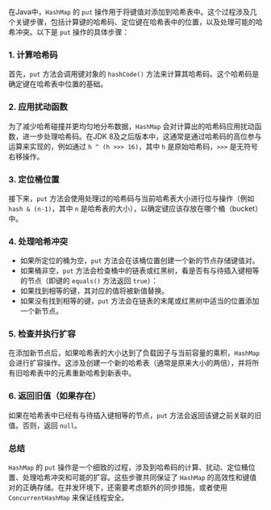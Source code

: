 在Java中，`HashMap` 的 `put` 操作用于将键值对添加到哈希表中。这个过程涉及几个关键步骤，包括计算键的哈希码、定位键在哈希表中的位置，以及处理可能的哈希冲突。以下是 `put` 操作的具体步骤：

### 1. 计算哈希码
首先，`put` 方法会调用键对象的 `hashCode()` 方法来计算其哈希码。这个哈希码是确定键在哈希表中位置的基础。

### 2. 应用扰动函数
为了减少哈希碰撞并更均匀地分布数据，`HashMap` 会对计算出的哈希码应用扰动函数，进一步处理哈希码。在JDK 8及之后版本中，这通常是通过哈希码的高位参与运算来实现的，例如通过 `h ^ (h >>> 16)`，其中 `h` 是原始哈希码，`>>>` 是无符号右移操作。

### 3. 定位桶位置
接下来，`put` 方法会使用处理过的哈希码与当前哈希表大小进行位与操作（例如 `hash & (n-1)`，其中 `n` 是哈希表的大小），以确定键应该存放在哪个桶（bucket）中。

### 4. 处理哈希冲突
- 如果所定位的桶为空，`put` 方法会在该桶位置创建一个新的节点存储键值对。
- 如果桶非空，`put` 方法会检查桶中的链表或红黑树，看是否有与待插入键相等的节点（即键的 `equals()` 方法返回 `true`）：
- 如果找到相等的键，其对应的值将被新值替换。
- 如果没有找到相等的键，`put` 方法会在链表的末尾或红黑树中适当的位置添加一个新节点。

### 5. 检查并执行扩容
在添加新节点后，如果哈希表的大小达到了负载因子与当前容量的乘积，`HashMap` 会进行扩容操作。这涉及创建一个新的哈希表（通常是原来大小的两倍），并将所有旧哈希表中的元素重新哈希到新表中。

### 6. 返回旧值（如果存在）
如果在哈希表中已经有与待插入键相等的节点，`put` 方法会返回该键之前关联的旧值。否则，返回 `null`。

### 总结
`HashMap` 的 `put` 操作是一个细致的过程，涉及到哈希码的计算、扰动、定位桶位置、处理哈希冲突和可能的扩容。这些步骤共同保证了 `HashMap` 的高效性和键值对的正确存储。在并发环境下，还需要考虑额外的同步措施，或者使用 `ConcurrentHashMap` 来保证线程安全。